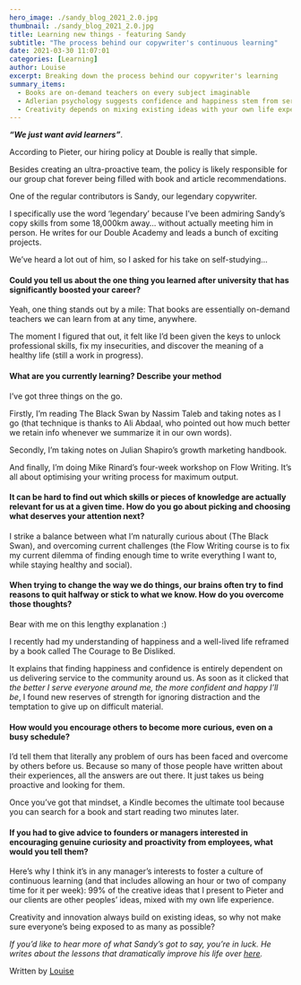 ```yaml
---
hero_image: ./sandy_blog_2021_2.0.jpg
thumbnail: ./sandy_blog_2021_2.0.jpg
title: Learning new things - featuring Sandy
subtitle: "The process behind our copywriter's continuous learning"
date: 2021-03-30 11:07:01
categories: [Learning]
author: Louise
excerpt: Breaking down the process behind our copywriter's learning
summary_items:
  - Books are on-demand teachers on every subject imaginable
  - Adlerian psychology suggests confidence and happiness stem from serving other people
  - Creativity depends on mixing existing ideas with your own life experience
---
```


**_“We just want avid learners”_**.

According to Pieter, our hiring policy at Double is really that simple.

Besides creating an ultra-proactive team, the policy is likely responsible for our group chat forever being filled with book and article recommendations.

One of the regular contributors is Sandy, our legendary copywriter.

I specifically use the word ‘legendary’ because I’ve been admiring Sandy’s copy skills from some 18,000km away… without actually meeting him in person. He writes for our Double Academy and leads a bunch of exciting projects.

We’ve heard a lot out of him, so I asked for his take on self-studying...

#### **Could you tell us about the one thing you learned after university that has significantly boosted your career?**

Yeah, one thing stands out by a mile: That books are essentially on-demand teachers we can learn from at any time, anywhere.

The moment I figured that out, it felt like I’d been given the keys to unlock professional skills, fix my insecurities, and discover the meaning of a healthy life (still a work in progress).

#### **What are you currently learning? Describe your method**

I’ve got three things on the go.

Firstly, I’m reading The Black Swan by Nassim Taleb and taking notes as I go (that technique is thanks to Ali Abdaal, who pointed out how much better we retain info whenever we summarize it in our own words).

Secondly, I’m taking notes on Julian Shapiro’s growth marketing handbook.

And finally, I’m doing Mike Rinard’s four-week workshop on Flow Writing. It’s all about optimising your writing process for maximum output.

#### **It can be hard to find out which skills or pieces of knowledge are actually relevant for us at a given time. How do you go about picking and choosing what deserves your attention next?**

I strike a balance between what I’m naturally curious about (The Black Swan), and overcoming current challenges (the Flow Writing course is to fix my current dilemma of finding enough time to write everything I want to, while staying healthy and social).

#### **When trying to change the way we do things, our brains often try to find reasons to quit halfway or stick to what we know. How do you overcome those thoughts?**

Bear with me on this lengthy explanation :)

I recently had my understanding of happiness and a well-lived life reframed by a book called The Courage to Be Disliked.

It explains that finding happiness and confidence is entirely dependent on us delivering service to the community around us. As soon as it clicked that _the better I serve everyone around me, the more confident and happy I’ll be_, I found new reserves of strength for ignoring distraction and the temptation to give up on difficult material.

#### **How would you encourage others to become more curious, even on a busy schedule?**

I’d tell them that literally any problem of ours has been faced and overcome by others before us. Because so many of those people have written about their experiences, all the answers are out there. It just takes us being proactive and looking for them.

Once you’ve got that mindset, a Kindle becomes the ultimate tool because you can search for a book and start reading two minutes later.

#### **If you had to give advice to founders or managers interested in encouraging genuine curiosity and proactivity from employees, what would you tell them?**

Here’s why I think it’s in any manager’s interests to foster a culture of continuous learning (and that includes allowing an hour or two of company time for it per week): 99% of the creative ideas that I present to Pieter and our clients are other peoples’ ideas, mixed with my own life experience.

Creativity and innovation always build on existing ideas, so why not make sure everyone’s being exposed to as many as possible?

_If you’d like to hear more of what Sandy’s got to say, you’re in luck. He writes about the lessons that dramatically improve his life over [here](https://subscribe.sandyradburnd.com/)._

Written by [Louise](https://www.linkedin.com/in/louise-de-sadeleer/)
